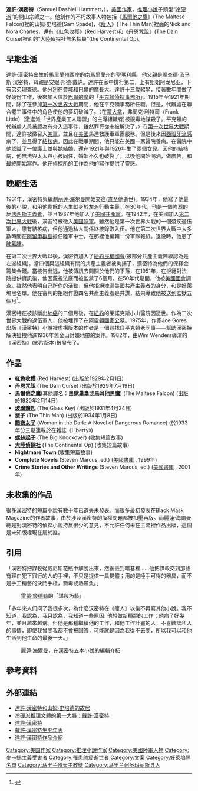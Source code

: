 {{NoteTA|1=zh:雷蒙; zh-cn:雷蒙德|2=zh:達許; zh-cn:达希尔|3=zh:漢密特; zh-cn:哈米特|4=zh:史培德; zh-cn:斯佩德}}
{{Infobox writer
| name          = 達許·漢密特
| image         = Dashiell Hammett "Thin Man" portrait (cropped).jpg
| image_size    = 
| caption       = 達許·漢密特
| pseudonym     = 
| birth_date    = 1894年5月27日
| birth_place   = {{Flag|United States|1891}}[[馬里蘭州|馬里蘭州]][[巴爾的摩|巴爾的摩]]
| death_date    = {{death date and age|1961|1|10|1894|5|27}}
| death_place   = {{USA}}[[紐約州|紐約州]][[紐約市|紐約市]]
| occupation    = [[小說家|小說家]]
| nationality   = {{USA}}
| period        = 1929年—1951年
| genre         = 冷硬派、犯罪小說、[[推理小說|推理小說]]
| subject       = 
| movement      = 
| notable_works = 紅色收(1929年)
| influences    = 
| influenced    = 卻斯特·海姆斯、米基·史畢蘭、<br />
羅斯·麥唐諾、約翰·麥唐諾、<br />
羅勃·派克、莎拉·派瑞斯基、<br />
[[蘇·葛拉芙頓|蘇·葛拉芙頓]]、華特·莫斯理
| signature     = 
| website       = 
| misc          = 
}}
'''達許·漢密特'''（Samuel Dashiell Hammett，{{bd|1894年|5月27日|1961年|1月10日|catIdx=H}}），[[美國|美國]][[作家|作家]]，[[推理小說|推理小說]]子類型“[[冷硬派|冷硬派]]”的開山宗師之一。他創作的不朽故事人物包括《[[馬爾他之鷹|馬爾他之鷹]]》(The Maltese Falcon)裡的山姆‧史培德(Sam Spade)，《[[瘦人|瘦人]]》(The Thin Man)裡面的Nick and Nora Charles，還有《[[紅色收穫|紅色收穫]]》(Red Harvest)和《[[丹恩咒詛|丹恩咒詛]]》(The Dain Curse)裡面的“大陸偵探社無名探員”(the Continental Op)。

== 早期生活 ==
達許·漢密特出生於[[馬里蘭州|馬里蘭州]]西岸的南馬里蘭州的聖瑪利縣。他父親是理查德·汤马斯·汉密特，母親是安妮·邦德·戴许。達許在家中排行第二，上有姐姐阿龙尼亚，下有弟弟理查德。他分別在[[費城|費城]]和[[巴爾的摩|巴爾的摩]]長大。達許十三歲輟學，接著數年間做了好幾份工作，後來加入位於[[巴爾的摩|巴爾的摩]]的「[[平克頓偵探事務所|平克頓偵探事務所]]」。1915年至1921年期間，除了在參加[[第一次世界大戰|第一次世界大戰]]期間，他在平克頓事務所任職。但是，代辦處在聯合罷工事件中的角色使他的夢幻破滅了。〈在[[蒙大拿|蒙大拿]]，弗蘭克·利特爾（Frank Little）(激進派「世界產業工人聯盟」的主導組織者)被狠毒地謀殺了。平克頓的代辦處人員被認為有介入這事件，雖然罪行從未被解決了。〉在[[第一次世界大戰|第一次世界大戰]]期間，達許被徵召入[[美軍|美軍]]，並且在[[美國|美國]]馬達救護車軍團服務。但是後來因[[西班牙流感|西班牙流感]]病了，並且得了[[結核病|結核病]]。因此在戰爭期間，他只能在美國一家醫院養病。在醫院中他認識了一位護士並與她結婚，還在1921年與1926年生了兩個女兒。因他的結核病，他無法與太太與小孩同住，婚姻不久也破裂了。以後他開始喝酒，做廣告，和最終開始寫作。他在偵探所的工作為他的寫作提供了靈感。

== 晚期生活 ==
1931年，漢密特與編劇[[丽莲·海尔曼|丽莲·海尔曼]]開始交往(直至他逝世)。1934年，他寫了他最後的小說，和用他剩餘的人生獻身於[[左派|左派]]行動主義。在30年代，他是一個強烈的反[[法西斯主義者|法西斯主義者]]，並且1937年他加入了[[美國共產黨|美國共產黨]]。在1942年，在美國加入[[第二次世界大戰|第二次世界大戰]]後，漢密特被徵入[[美國陸軍|美國陸軍]]。雖然他是第一次世界大戰的一個殘疾退伍軍人，患有結核病，但他通過私人關係終被錄取入伍。他在第二次世界大戰中大多數時間在[[阿留申群島|阿留申群島]]擔任陸軍中士，在那裡他編輯一份軍隊報紙。退役時，他患了[[肺氣腫|肺氣腫]]。 

在第二次世界大戰以後，漢密特加入了[[紐約民權國會|紐約民權國會]](被部分共產主義陣線認為是左派組織)。當四個與這組織有關的共產主義者被拘捕了，漢密特為他們的保釋金籌集金錢。當被告出逃，他被傳訊去問關於他們的下落，在1951年，在拒絕對法院提供資訊後，他因蔑視法庭而被監禁了6個月。在50年代期間，他被[[美國國會|美國國會]]調查。雖然他表明自己所作的活動，但他拒絕洩漏美國共產主義者的身分，和是好萊塢黑名單。他在審判的拒絕作證四名共產主義者是共謀，結果導致他被送到監獄五個月<ref>{{cite web |url=http://www.kirjasto.sci.fi/dhammett.htm |title=存档副本 |accessdate=2006-07-14  |deadurl=yes |archiveurl=https://web.archive.org/web/20060716050714/http://www.kirjasto.sci.fi/dhammett.htm |archivedate=2006-07-16 }}</ref>。

漢密特在被診斷出[[肺癌|肺癌]]的二個月後，在[[紐約|紐約]]的萊諾克斯小山醫院因逝世。作為二次世界大戰的退伍軍人，他被埋葬了在[[阿靈頓國家公墓|阿靈頓國家公墓]]。1975年，作家Joe Gores出版《漢密特》小說裡虛構版本的作者是一個尋找自平克頓老同事——幫助漢密特解決扯拽他進1936年舊金山討嫌地帶的案件。1982年，由Wim Wenders導演的《漢密特》(影片版本)被發布了。

== 作品 ==
* '''紅色收穫''' (Red Harvest) (出版於1929年2月1日)
* '''丹恩咒詛''' (The Dain Curse) (出版於1929年7月19日)
* '''馬爾他之鷹'''(其他譯名：'''黑獄巢梟'''或'''馬耳他黑鷹''') (The Maltese Falcon) (出版於1930年2月14日)
* '''[[玻璃鑰匙|玻璃鑰匙]]''' (The Glass Key) (出版於1931年4月24日)
* '''瘦子''' (The Thin Man) (出版於1934年1月8日)
* '''[[黯夜女子|黯夜女子]]''' (Woman in the Dark: A Novel of Dangerous Romance) (於1933年分三期連載於在雜誌《Liberty》)
* '''[[螺絲起子|螺絲起子]]''' (The Big Knockover) (收集短篇故事)
* '''[[大陸偵探社|大陸偵探社]]''' (The Continental Op) (收集短篇故事)
* '''Nightmare Town''' (收集短篇故事)
* '''Complete Novels''' (Steven Marcus, ed.) ([http://www.loa.org 美國書庫] {{Wayback|url=http://www.loa.org/ |date=20200929210931 }}, 1999年) {{ISBN|1-883011-67-1}}
* '''Crime Stories and Other Writings''' (Steven Marcus, ed.) ([http://www.loa.org 美國書庫] {{Wayback|url=http://www.loa.org/ |date=20200929210931 }}, 2001年) {{ISBN|1-931082-00-6}}

== 未收集的作品 ==
很多漢密特的短篇小說有數十年已遺失未發表。而很多最初發表在Black Mask Magazine的作者故事，由於涉及漢密特的版權問題都被扣壓再版。而麗蓮·海爾曼總是對漢密特的偵探小說持反很少的意見，不允許任何未在主流裡作品出版，這個是未知版權現在屬於誰。

== 引用 ==
「漢密特把謀殺從威尼斯花瓶中解脫出來，然後丟到暗巷裡……他把謀殺交到那些有理由犯下罪行的人的手裡，不只是提供一具屍體；用的是唾手可得的器具，而不是手工精藝的決鬥手槍，箭毒或熱帶魚。」
:[[雷蒙·錢德勒|雷蒙·錢德勒]]的「謀殺巧藝」

「多年來人们问了我很多次，為什麼汉密特在《瘦人》以後不再寫其他小說。我不知道，我認為，我只認為，我知道一些原因: 他想做新種類的工作；他病了好幾年，並且越來越病。但他是那種繼續他的工作，和他工作計畫的人，不喜歡談私人的事情，即使我曾問我都不會被回答，可能就是因為我從不去問，所以我可以和他生活到他生命的最後一天。」
:[[麗蓮·海爾曼|麗蓮·海爾曼]]，在漢密特五本小說的編輯介紹

== 參考資料 ==
{{reflist}}

== 外部連結 ==
* [http://www.markcoggins.com/891-post-street/ 達許·漢密特和山姆‧史培德的故居] {{Wayback|url=http://www.markcoggins.com/891-post-street/ |date=20210213214307 }} {{en}}
* [http://www.ylib.com/Murder/his-0002.htm 冷硬派推理文體的第一大將：戴許·漢密特] {{Wayback|url=http://www.ylib.com/Murder/his-0002.htm |date=20160304133918 }} {{zh}}
* [http://home.pchome.com.tw/life/elleryqueen/writer/write004.htm 達許·漢密特]{{dead link|date=2018年4月 |bot=InternetArchiveBot |fix-attempted=yes }} {{zh}}
* [https://web.archive.org/web/20060222064739/http://mysterybbs.com/article.aspx?articleid=215 戴許·漢密特生平年表] {{zh}}
* [https://web.archive.org/web/20060910035924/http://www.faces.com.tw/modules/news/index.php?storytopic=25 達許·漢密特作品介紹] {{zh}}

{{Authority control}}
{{DEFAULTSORT:Hammett, Dashiell}}
[[Category:美国作家|Category:美国作家]]
[[Category:推理小說作家|Category:推理小說作家]]
[[Category:美國陸軍人物|Category:美國陸軍人物]]
[[Category:麥卡錫主義受害者|Category:麥卡錫主義受害者]]
[[Category:罹患肺癌逝世者|Category:罹患肺癌逝世者]]
[[Category:文案|Category:文案]]
[[Category:好萊塢黑名單|Category:好萊塢黑名單]]
[[Category:马里兰州天主教徒|Category:马里兰州天主教徒]]
[[Category:马里兰州圣玛丽斯县人|Category:马里兰州圣玛丽斯县人]]